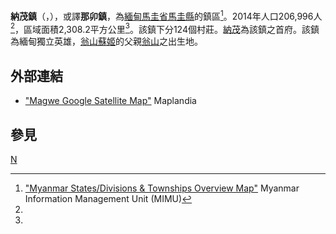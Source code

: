 {{Infobox settlement
|name =納茂鎮
|native_name = {{lang|my|နတ်မောက်မြို့နယ်}}
|settlement_type = [[馬圭縣_(緬甸)|馬圭縣]]鎮區
|image_skyline = 
|image_map = Natmauk Township.svg
|mapsize = 
|map_caption = 納茂鎮在馬圭省的位置
|seat = [[納茂|納茂]]
|seat_type = 首府
|subdivision_type = 國家
|subdivision_name = {{flag|Burma}}
|subdivision_type1 = [[缅甸行政区划|省邦]]
|subdivision_name1 = [[馬圭省|馬圭省]]
|subdivision_type2 = [[縣_(緬甸)|縣]]
|subdivision_name2 = [[馬圭縣_(緬甸)|馬圭縣]]
|area_total_km2 = 2,308.2
|population_footnotes =<ref name="citypopulation">[http://www.citypopulation.de/php/myanmar-admin.php MYANMAR: Administrative Division]. Citypopulation. 2015-11-24</ref>
|population = 206,996
|population_as_of = 2014
|population_density_km2 = 89.68
|coordinates_display = inline,title
|coordinates_region = MM
|latNS = N
|latd = 20
|latm = 21
|lats = 00
|longEW = E
|longd = 95
|longm = 24
|longs = 00
|elevation_ft = 
|elevation_m = 
|timezone = [[Myanmar_Standard_Time|MST]]
|utc_offset = +6:30
|website =
}}

'''納茂鎮'''（{{lang-my|နတ်မောက်မြို့နယ်}}，{{lang-en|Natmauk Township}}），或譯'''那卯鎮'''，為[[緬甸|緬甸]][[馬圭省|馬圭省]][[馬圭縣_(緬甸)|馬圭縣]]的鎮區<ref name="MIMU001">[http://www.burmalibrary.org/docs6/MIMU001_A3_SD%20&%20Township%20Overview.pdf "Myanmar States/Divisions & Townships Overview Map"] {{Wayback|url=http://www.burmalibrary.org/docs6/MIMU001_A3_SD%20%26%20Township%20Overview.pdf |date=20101203160828 }} Myanmar Information Management Unit (MIMU)</ref>。2014年人口206,996人<ref name=citypopulation/>，區域面積2,308.2平方公里<ref name=citypopulation/>。該鎮下分124個村莊。[[納茂|納茂]]為該鎮之首府。該鎮為緬甸獨立英雄，[[翁山蘇姬|翁山蘇姬]]的父親[[翁山|翁山]]之出生地。

==外部連結==
* [http://www.maplandia.com/burma/magwe/magwe/ "Magwe Google Satellite Map"] Maplandia

==參見==
{{Reflist}}

{{馬圭省行政區劃|state=collapsed}}

[[Category:馬圭省鎮區|N]]

{{Burma-geo-stub}}